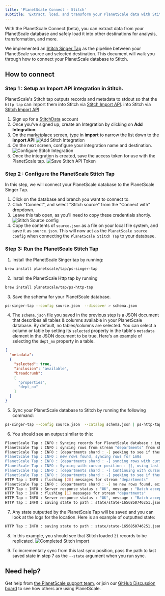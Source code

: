 ```yaml
---
title: 'PlanetScale Connect - Stitch'
subtitle: 'Extract, load, and transform your PlanetScale data with Stitch.'
---
```


With the PlanetScale Connect (beta), you can extract data from your PlanetScale database and safely load it into other destinations for analysis, transformation, and more.

We implemented an [Stitch Singer Tap](https://stitchdata.com/) as the pipeline between your PlanetScale source and selected destination. This document will walk you through how to connect your PlanetScale database to Stitch.
## How to connect
### Step 1 : Setup an Import API integration in Stitch.
PlanetScale's Stitch tap outputs records and metadata to stdout so that the `http tap` can import them into Stitch via [Stitch Import API](https://www.stitchdata.com/docs/developers/import-api/).
into Stitch via [Stitch Import API](https://www.stitchdata.com/docs/developers/import-api/)

1. Sign up for a [StitchData](https://app.stitchdata.com/signup) account
2. Once you've signed up, create an Integration by clicking on **Add Integration**.
3. On the marketplace screen, type in **import** to narrow the list down to the **Import API**
![Add Stitch Integration](/docs/img/docs/stitch-add-integration.png)
4. On the next screen, configure your integration name and destination.
![Configure Stitch Integration](/docs/img/docs/stitch-configure-integration.png)
5. Once the integration is created, save the access token for use with the PlanetScale tap.
 ![Save Stitch API Token](/docs/img/docs/stitch-api-token.png)

### Step 2 : Configure the PlanetScale Stitch Tap
In this step, we will connect your PlanetScale database to the PlanetScale Singer Tap.

1. Click on the database and branch you want to connect to.
2. Click "Connect", and select "Stitch source" from the "Connect with" dropdown.
3. Leave this tab open, as you'll need to copy these credentials shortly.
![Stitch Source config](/docs/img/docs/stitch-source-config.png)
4. Copy the contents of `source.json` as a file on your local file system, and save it as `source.json`. This will now act
as the `PlanetScale source config` when connecting the `PlanetScale Stitch Tap` to your database.

### Step 3: Run the PlanetScale Stitch Tap
1. Install the PlanetScale Singer tap by running:
```bash
brew install planetscale/tap/ps-singer-tap
```

2. Install the PlanetScale Http tap by running
```bash
brew install planetscale/tap/ps-http-tap
```

3. Save the schema for your PlanetScale database.
``` bash
ps-singer-tap --config source.json  --discover > schema.json
```

4. The `schema.json` file you saved in the previous step is a JSON document
   that describes all tables & columns available in your PlanetScale database. By default, no tables/columns are selected.
   You can select a column or table by setting its `selected` property in the table's `metadata` element in the JSON document to be true.
   Here's an example of selecting the `dept_no` property in a table.
``` json
{
  "metadata":
  {
    "selected": true,
    "inclusion": "available",
    "breadcrumb":
    [
      "properties",
      "dept_no"
    ]
  }
}
```

5. Sync your PlanetScale database to Stitch by running the following command:

```bash
ps-singer-tap --config source.json  --catalog schema.json | ps-http-tap  --api-token $(cat access_token)
```

6. You should see an output similar to this:

``` bash
PlanetScale Tap : INFO : Syncing records for PlanetScale database : import-on-scaler
PlanetScale Tap : INFO : syncing rows from stream "departments" from shard "-"
PlanetScale Tap : INFO : [departments shard : -] peeking to see if there's any new rows
PlanetScale Tap : INFO : new rows found, syncing rows for 1m0s
PlanetScale Tap : INFO : [departments shard : -] syncing rows with cursor [shard:"-" keyspace:"import-on-scaler"]
PlanetScale Tap : INFO : Syncing with cursor position : [], using last known PK : false, stop cursor is : [MySQL56/e42292e8-e28f-11ec-9c5b-d680f5d655b3:1-705,e4e20f06-e28f-11ec-8d20-8e7ac09cb64c:1-26,eba743a8-e28f-11ec-9227-62aa711d33c6:1-20]
PlanetScale Tap : INFO : [departments shard : -] Continuing with cursor after server timeout
PlanetScale Tap : INFO : [departments shard : -] peeking to see if there's any new rows
HTTP Tap : INFO : flushing [20] messages for stream "departments"
PlanetScale Tap : INFO : [departments shard : -] no new rows found, exiting
HTTP Tap : INFO : Server response status : "OK", message : "Batch accepted"
HTTP Tap : INFO : flushing [1] messages for stream "departments"
HTTP Tap : INFO : Server response status : "OK", message : "Batch accepted"
HTTP Tap : INFO : saving state to path : state/state-1656850746251.json
```

7. Any state outputted by the PlanetScale Tap will be saved and you can look at the logs for the location.
Here is an example of outputted state:

``` bash
HTTP Tap : INFO : saving state to path : state/state-1656850746251.json
```

8. In this example, you should see that Stitch loaded `21` records to be replicated.
![Completed Stitch import](/docs/img/docs/stitch-import-done.png)

9. To incrementally sync from this last sync position, pass the path to last saved state in step 7 as the `--state` argument when you run sync.

## Need help?

Get help from [the PlanetScale support team](https://support.planetscale.com/), or join our [GitHub Discussion board](https://github.com/planetscale/discussion/discussions) to see how others are using PlanetScale.
